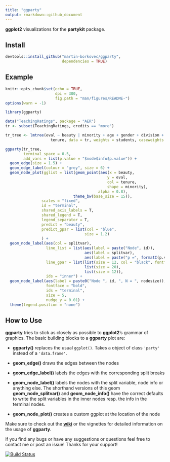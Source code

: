 ```yaml
---
title: "ggparty"
output: rmarkdown::github_document
---
```


**ggplot2** visualizations for the **partykit** package.

## Install 
```r
devtools::install_github("martin-borkovec/ggparty", 
                         dependencies = TRUE)
```

## Example
```r
knitr::opts_chunk$set(echo = TRUE,
                      dpi = 300,
                      fig.path = "man/figures/README-")
options(warn = -1)
```



```r
library(ggparty)

data("TeachingRatings", package = "AER")
tr <- subset(TeachingRatings, credits == "more")

tr_tree <- lmtree(eval ~ beauty | minority + age + gender + division + native +
                    tenure, data = tr, weights = students, caseweights = FALSE)

ggparty(tr_tree,
        terminal_space = 0.5,
        add_vars = list(p.value = "$node$info$p.value")) +
  geom_edge(size = 1.5) +
  geom_edge_label(colour = "grey", size = 6) +
  geom_node_plot(gglist = list(geom_point(aes(x = beauty,
                                             y = eval,
                                             col = tenure,
                                             shape = minority),
                                         alpha = 0.8),
                              theme_bw(base_size = 15)),
                scales = "fixed",
                id = "terminal",
                shared_axis_labels = T,
                shared_legend = T,
                legend_separator = T,
                predict = "beauty",
                predict_gpar = list(col = "blue",
                                   size = 1.2)
                ) +
  geom_node_label(aes(col = splitvar),
                  line_list = list(aes(label = paste("Node", id)),
                                   aes(label = splitvar),
                                   aes(label = paste("p =", formatC(p.value, format = "e", digits = 2)))),
                  line_gpar = list(list(size = 12, col = "black", fontface = "bold"),
                                   list(size = 20),
                                   list(size = 12)),
                  ids = "inner") +
  geom_node_label(aes(label = paste0("Node ", id, ", N = ", nodesize)),
                  fontface = "bold",
                  ids = "terminal",
                  size = 5, 
                  nudge_y = 0.01) +
  theme(legend.position = "none")

```
  
## How to Use
**ggparty** tries to stick as closely as possible to **ggplot2**'s grammar of graphics. The basic building blocks to a **ggparty** plot are:  

* **ggparty()** replaces the usual `ggplot()`. Takes a object of class `'party'` instead of a `'data.frame'`.

* **geom_edge()** draws the edges between the nodes 

* **geom_edge_label()** labels the edges with the corresponding split breaks  

* **geom_node_label()** labels the nodes with the split variable, node info or anything
else. The shorthand versions of this geom **geom_node_splitvar()** and
**geom_node_info()** have the correct defaults to write the split variables in
the inner nodes resp. the info in the terminal nodes.  

* **geom_node_plot()** creates a custom ggplot at the location of the node  

Make sure to check out the [**wiki**](https://github.com/martin-borkovec/ggparty/wiki) or the vignettes for detailed information on the usage of **ggparty**.  

If you find any bugs or have any suggestions or questions feel free to contact me or post an issue! Thanks for your support!


[![Build Status](https://travis-ci.org/martin-borkovec/ggparty.svg?branch=master)](https://travis-ci.org/martin-borkovec/ggparty)


